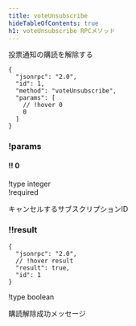 ```yaml
---
title: voteUnsubscribe
hideTableOfContents: true
h1: voteUnsubscribe RPCメソッド
---
```


投票通知の購読を解除する

<APIMethod>

```jsonc !!request
{
  "jsonrpc": "2.0",
  "id": 1,
  "method": "voteUnsubscribe",
  "params": [
    // !hover 0
    0
  ]
}
```

### !params

#### !! 0

!type integer  
!required

キャンセルするサブスクリプションID

### !!result

```jsonc !response
{
  "jsonrpc": "2.0",
  // !hover result
  "result": true,
  "id": 1
}
```

!type boolean

購読解除成功メッセージ

</APIMethod>
